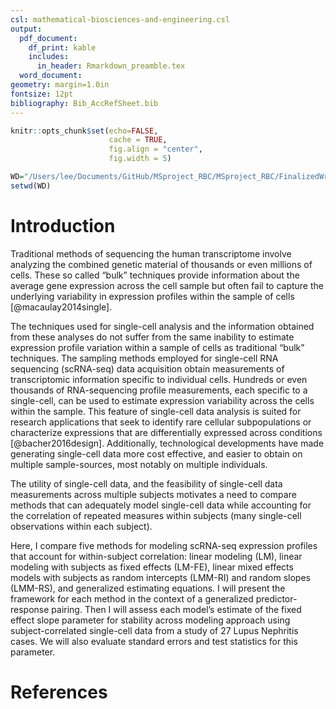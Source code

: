 ```yaml
---
csl: mathematical-biosciences-and-engineering.csl
output:
  pdf_document: 
    df_print: kable
    includes:
      in_header: Rmarkdown_preamble.tex
  word_document: 
geometry: margin=1.0in
fontsize: 12pt
bibliography: Bib_AccRefSheet.bib
---
```



<!------------------------------------------------------------------------------>
<!--  ####  KNITR Setup & Script Information   #### -->
<!------------------------------------------------------------------------------>

<!--  ####  KNITR Specs   #### -->
```r
knitr::opts_chunk$set(echo=FALSE, 
                      cache = TRUE, 
                      fig.align = "center",
                      fig.width = 5)
```


<!-- ####	 Set Working Directory	 ####   -->
```r
WD="/Users/lee/Documents/GitHub/MSproject_RBC/MSproject_RBC/FinalizedWriteUps/vFINAL/2 Introduction"
setwd(WD)
```
<!------------------------------------------------------------------------------>


<!------------------------------------------------------------------------------>

# Introduction

Traditional methods of sequencing the human transcriptome involve analyzing the combined genetic material of thousands or even millions of cells.  These so called "bulk" techniques provide information about the average gene expression across the cell sample but often fail to capture the underlying variability in expression profiles within the sample of cells [@macaulay2014single].  

The techniques used for single-cell analysis and the information obtained from these analyses do not suffer from the same inability to estimate expression profile variation within a sample of cells as traditional "bulk" techniques.  The sampling methods employed for single-cell RNA sequencing (scRNA-seq) data acquisition obtain measurements of transcriptomic information specific to individual cells.  Hundreds or even thousands of RNA-sequencing profile measurements, each specific to a single-cell, can be used to estimate expression variability across the cells within the sample. This feature of single-cell data analysis is suited for research applications that seek to identify rare cellular subpopulations or characterize expressions that are differentially expressed across conditions [@bacher2016design].  Additionally, technological developments have made generating single-cell data more cost effective, and easier to obtain on multiple sample-sources, most notably on multiple individuals. 

The utility of single-cell data, and the feasibility of single-cell data measurements across multiple subjects motivates a need to compare methods that can adequately model single-cell data while accounting for the correlation of repeated measures within subjects (many single-cell observations within each subject).  

Here, I compare five methods for modeling scRNA-seq expression profiles that account for within-subject correlation: linear modeling (LM), linear modeling with subjects as fixed effects (LM-FE), linear mixed effects models with subjects as random intercepts (LMM-RI) and random slopes (LMM-RS), and generalized estimating equations. I will present the framework for each method in the context of a generalized predictor-response pairing.  Then I will assess each model's estimate of the fixed effect slope parameter for stability across modeling approach using subject-correlated single-cell data from a study of 27 Lupus Nephritis cases.  We will also evaluate standard errors and test statistics for this parameter.

<!------------------------------------------------------------------------------>



# References

\bibliography{Bib_AccRefSheet}


